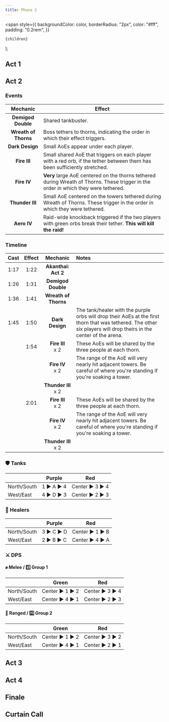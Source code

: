 ```yaml
---
title: Phase 2
---
```


  <span
    style={{
      backgroundColor: color,
      borderRadius: "2px",
      color: "#fff",
      padding: "0.2rem",
    }}
  >
    {children}
  </span>
);

## Act 1

## Act 2

### Events

|       Mechanic       | Effect                                                                                                                              |
| :------------------: | ----------------------------------------------------------------------------------------------------------------------------------- |
|  **Demigod Double**  | Shared tankbuster.                                                                                                                  |
| **Wreath of Thorns** | Boss tethers to thorns, indicating the order in which their effect triggers.                                                        |
|   **Dark Design**    | Small AoEs appear under each player.                                                                                                |
|     **Fire III**     | Small shared AoE that triggers on each player with a red orb, if the tether between them has been sufficiently stretched.           |
|     **Fire IV**      | **Very** large AoE centered on the thorns tethered during Wreath of Thorns. These trigger in the order in which they were tethered. |
|   **Thunder III**    | Small AoE centered on the towers tethered during Wreath of Thorns. These trigger in the order in which they were tethered.          |
|     **Aero IV**      | Raid-wide knockback triggered if the two players with green orbs break their tether. **This will kill the raid!**                   |

### Timeline

| Cast | Effect |         Mechanic         | Notes                                                                                                                                                              |
| :--: | :----: | :----------------------: | :----------------------------------------------------------------------------------------------------------------------------------------------------------------- |
| 1:17 |  1:22  | **Akanthai:<br />Act 2** |
| 1:26 |  1:31  |    **Demigod Double**    |
| 1:36 |  1:41  |   **Wreath of Thorns**   |
| 1:45 |  1:50  |     **Dark Design**      | The tank/healer with the purple orbs will drop their AoEs at the first thorn that was tethered. The other six players will drop theirs in the center of the arena. |
|      |  1:54  |  **Fire III**<br />x 2   | These AoEs will be shared by the three people at each thorn.                                                                                                       |
|      |        |   **Fire IV**<br />x 2   | The range of the AoE will very nearly hit adjacent towers. Be careful of where you're standing if you're soaking a tower.                                          |
|      |        | **Thunder III**<br />x 2 |
|      |  2:01  |  **Fire III**<br />x 2   | These AoEs will be shared by the three people at each thorn.                                                                                                       |
|      |        |   **Fire IV**<br />x 2   | The range of the AoE will very nearly hit adjacent towers. Be careful of where you're standing if you're soaking a tower.                                          |
|      |        | **Thunder III**<br />x 2 |

### :shield: Tanks

|             | <Highlight color="purple">Purple</Highlight> | <Highlight color="red">Red</Highlight>     |
| ----------- | -------------------------------------------- | ------------------------------------------ |
| North/South | 1 :arrow_forward: A :arrow_forward: 4        | Center :arrow_forward: 3 :arrow_forward: 4 |
| West/East   | 4 :arrow_forward: D :arrow_forward: 3        | Center :arrow_forward: 2 :arrow_forward: 3 |

### :fairy: Healers

|             | <Highlight color="purple">Purple</Highlight> | <Highlight color="red">Red</Highlight>     |
| ----------- | -------------------------------------------- | ------------------------------------------ |
| North/South | 3 :arrow_forward: C :arrow_forward: D        | Center :arrow_forward: 1 :arrow_forward: B |
| West/East   | 2 :arrow_forward: B :arrow_forward: C        | Center :arrow_forward: 4 :arrow_forward: A |

### :crossed_swords: DPS

#### :fist: Melee / :one: Group 1

|             | <Highlight color="green">Green</Highlight> | <Highlight color="red">Red</Highlight>     |
| ----------- | ------------------------------------------ | ------------------------------------------ |
| North/South | Center :arrow_forward: 1 :arrow_forward: 2 | Center :arrow_forward: 3 :arrow_forward: 4 |
| West/East   | Center :arrow_forward: 4 :arrow_forward: 1 | Center :arrow_forward: 2 :arrow_forward: 3 |

#### :bow_and_arrow: Ranged / :two: Group 2

|             | <Highlight color="green">Green</Highlight> | <Highlight color="red">Red</Highlight>     |
| ----------- | ------------------------------------------ | ------------------------------------------ |
| North/South | Center :arrow_forward: 1 :arrow_forward: 2 | Center :arrow_forward: 3 :arrow_forward: 2 |
| West/East   | Center :arrow_forward: 4 :arrow_forward: 1 | Center :arrow_forward: 2 :arrow_forward: 1 |

## Act 3

## Act 4

## Finale

## Curtain Call
